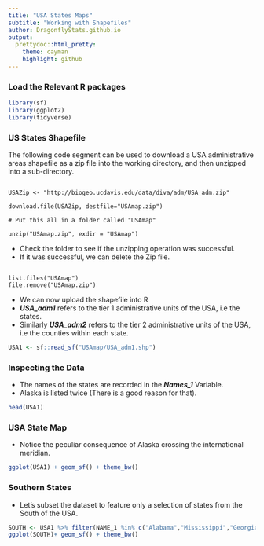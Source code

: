 ```yaml
---
title: "USA States Maps"
subtitle: "Working with Shapefiles"
author: DragonflyStats.github.io
output:
  prettydoc::html_pretty:
    theme: cayman
    highlight: github
---
```


### Load the Relevant R packages

```r
library(sf)
library(ggplot2)
library(tidyverse)
```


### US States Shapefile

The following code segment can be used to download a USA administrative areas shapefile as a zip file into the working directory, and then unzipped into a sub-directory.

<pre><code>
USAZip <- "http://biogeo.ucdavis.edu/data/diva/adm/USA_adm.zip"

download.file(USAZip, destfile="USAmap.zip")

# Put this all in a folder called "USAmap"

unzip("USAmap.zip", exdir = "USAmap")
</code></pre>

* Check the folder to see if the unzipping operation was successful. 
* If it was successful, we can delete the Zip file.

<pre><code>
list.files("USAmap")
file.remove("USAmap.zip")
</code></pre>

* We can now upload the shapefile into R
* ***USA_adm1*** refers to the tier 1 administrative units of the USA, i.e the states.
* Similarly ***USA_adm2*** refers to the tier 2 administrative units of the USA, i.e the counties within each state.

```r
USA1 <- sf::read_sf("USAmap/USA_adm1.shp")
```

### Inspecting the Data

* The names of the states are recorded in the ***Names_1*** Variable.
* Alaska is listed twice (There is a good reason for that).

```r
head(USA1)
```

### USA State Map

* Notice the peculiar consequence of Alaska crossing the international meridian.

```r
ggplot(USA1) + geom_sf() + theme_bw()
```

### Southern States

* Let's subset the dataset to feature only a selection of states from the South of the USA.

```r
SOUTH <- USA1 %>% filter(NAME_1 %in% c("Alabama","Mississippi","Georgia","Florida"))
ggplot(SOUTH)+ geom_sf() + theme_bw()
```
